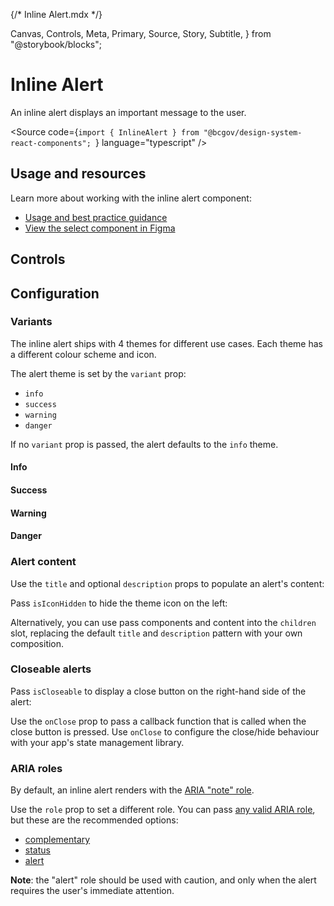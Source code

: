 {/* Inline Alert.mdx */}

  Canvas,
  Controls,
  Meta,
  Primary,
  Source,
  Story,
  Subtitle,
} from "@storybook/blocks";


<Meta of={InlineAlertStories} />

# Inline Alert

<Subtitle>An inline alert displays an important message to the user.</Subtitle>

<Source
  code={`import { InlineAlert } from "@bcgov/design-system-react-components"; `}
  language="typescript"
/>

## Usage and resources

Learn more about working with the inline alert component:

- [Usage and best practice guidance]()
- [View the select component in Figma](https://www2.gov.bc.ca/gov/content?id=8E36BE1D10E04A17B0CD4D913FA7AC43#designers)

## Controls

<Primary of={InlineAlertStories} />
<Controls of={InlineAlertStories.InlineAlertTemplate} />

## Configuration

### Variants

The inline alert ships with 4 themes for different use cases. Each theme has a different colour scheme and icon.

The alert theme is set by the `variant` prop:

- `info`
- `success`
- `warning`
- `danger`

If no `variant` prop is passed, the alert defaults to the `info` theme.

#### Info

<Canvas of={InlineAlertStories.InfoAlert} />

#### Success

<Canvas of={InlineAlertStories.SuccessAlert} />

#### Warning

<Canvas of={InlineAlertStories.WarningAlert} />

#### Danger

<Canvas of={InlineAlertStories.DangerAlert} />

### Alert content

Use the `title` and optional `description` props to populate an alert's content:

<Canvas of={InlineAlertStories.InlineAlertTemplate} />

Pass `isIconHidden` to hide the theme icon on the left:

<Canvas of={InlineAlertStories.InlineAlertWithoutIcon} />

Alternatively, you can use pass components and content into the `children` slot, replacing the default `title` and `description` pattern with your own composition.

### Closeable alerts

Pass `isCloseable` to display a close button on the right-hand side of the alert:

<Canvas of={InlineAlertStories.CloseableAlert} />

Use the `onClose` prop to pass a callback function that is called when the close button is pressed. Use `onClose` to configure the close/hide behaviour with your app's state management library.

### ARIA roles

By default, an inline alert renders with the [ARIA "note" role](https://developer.mozilla.org/en-US/docs/Web/Accessibility/ARIA/Roles/note_role).

Use the `role` prop to set a different role. You can pass [any valid ARIA role](https://developer.mozilla.org/en-US/docs/Web/Accessibility/ARIA/Roles), but these are the recommended options:

- [complementary](https://developer.mozilla.org/en-US/docs/Web/Accessibility/ARIA/Roles/complementary_role)
- [status](https://developer.mozilla.org/en-US/docs/Web/Accessibility/ARIA/Roles/status_role)
- [alert](https://developer.mozilla.org/en-US/docs/Web/Accessibility/ARIA/Roles/alert_role)

**Note**: the "alert" role should be used with caution, and only when the alert requires the user's immediate attention.
